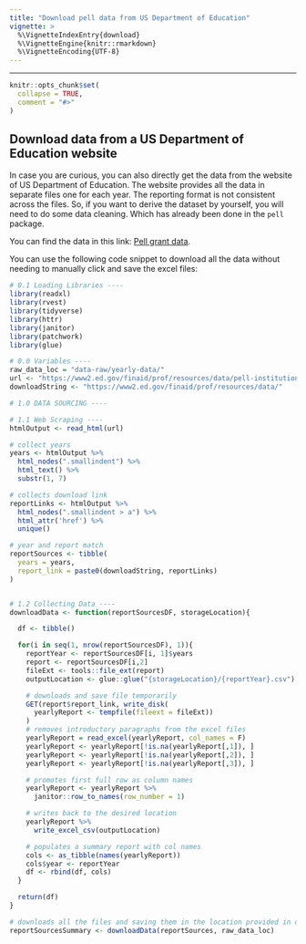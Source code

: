```yaml
---
title: "Download pell data from US Department of Education"
vignette: >
  %\VignetteIndexEntry{download}
  %\VignetteEngine{knitr::rmarkdown}
  %\VignetteEncoding{UTF-8}
---
```

---

```r
knitr::opts_chunk$set(
  collapse = TRUE,
  comment = "#>"
)
```

## Download data from a US Department of Education website

In case you are curious, you can also directly get the data from the website of US Department of Education. The website provides all the data in separate files one for each year. The reporting format is not consistent across the files. So, if you want to derive the dataset by yourself, you will need to do some data cleaning. Which has already been done in the `pell` package.

You can find the data in this link: [Pell grant data](https://www2.ed.gov/finaid/prof/resources/data/pell-institution.html).

You can use the following code snippet to download all the data without needing to manually click and save the excel files: 

```r
# 0.1 Loading Libraries ----
library(readxl)
library(rvest)
library(tidyverse)
library(httr)
library(janitor)
library(patchwork)
library(glue)

# 0.0 Variables ----
raw_data_loc = "data-raw/yearly-data/"
url <- "https://www2.ed.gov/finaid/prof/resources/data/pell-institution.html"
downloadString <- "https://www2.ed.gov/finaid/prof/resources/data/"

# 1.0 DATA SOURCING ----

# 1.1 Web Scraping ----
htmlOutput <- read_html(url)

# collect years
years <- htmlOutput %>%
  html_nodes(".smallindent") %>%
  html_text() %>%
  substr(1, 7)

# collects download link
reportLinks <- htmlOutput %>%
  html_nodes(".smallindent > a") %>%
  html_attr('href') %>%
  unique()

# year and report match
reportSources <- tibble(
  years = years,
  report_link = paste0(downloadString, reportLinks)
)


# 1.2 Collecting Data ----
downloadData <- function(reportSourcesDF, storageLocation){

  df <- tibble()

  for(i in seq(1, nrow(reportSourcesDF), 1)){
    reportYear <- reportSourcesDF[i, 1]$years
    report <- reportSourcesDF[i,2]
    fileExt <- tools::file_ext(report)
    outputLocation <- glue::glue("{storageLocation}/{reportYear}.csv")

    # downloads and save file temporarily
    GET(report$report_link, write_disk(
      yearlyReport <- tempfile(fileext = fileExt))
    )
    # removes introductory paragraphs from the excel files
    yearlyReport = read_excel(yearlyReport, col_names = F)
    yearlyReport <- yearlyReport[!is.na(yearlyReport[,1]), ]
    yearlyReport <- yearlyReport[!is.na(yearlyReport[,2]), ]
    yearlyReport <- yearlyReport[!is.na(yearlyReport[,3]), ]

    # promotes first full row as column names
    yearlyReport <- yearlyReport %>%
      janitor::row_to_names(row_number = 1)

    # writes back to the desired location
    yearlyReport %>%
      write_excel_csv(outputLocation)

    # populates a summary report with col names
    cols <- as_tibble(names(yearlyReport))
    cols$year <- reportYear
    df <- rbind(df, cols)
  }

  return(df)
}

# downloads all the files and saving them in the location provided in downloadData() as storageLocation argument.
reportSourcesSummary <- downloadData(reportSources, raw_data_loc)

```

